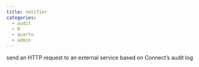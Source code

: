 ```yaml
---
title: notifier
categories:
  - audit
  - R
  - quarto
  - admin
---
```


send an HTTP request to an external service based on Connect's audit log
